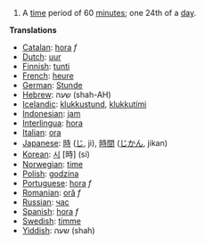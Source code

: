 # A [[time]] period of 60 [[minute]]s; one 24th of a [[day]].

'''Translations'''
*[[Catalan]]: [[hora]] ''f''
*[[Dutch]]: [[uur]]
*[[Finnish]]: [[tunti]]
*[[French]]: [[heure]]
*[[German]]: [[Stunde]]
*[[Hebrew]]: שעה (shah-AH)
*[[Icelandic]]: [[klukkustund]], [[klukkutími]]
*[[Indonesian]]: [[jam]]
*[[Interlingua]]: [[hora]]
*[[Italian]]: [[ora]]
*[[Japanese]]: [[時]] ([[じ]], ji), [[時間]] ([[じかん]], jikan)
*[[Korean]]: [[시]] [時] (si)
*[[Norwegian]]: [[time]]
*[[Polish]]: [[godzina]]
*[[Portuguese]]: [[hora]] ''f''
*[[Romanian]]: [[oră]] ''f''
*[[Russian]]: [[час]]
*[[Spanish]]: [[hora]] ''f''
*[[Swedish]]: [[timme]]
*[[Yiddish]]: שעה (shah)